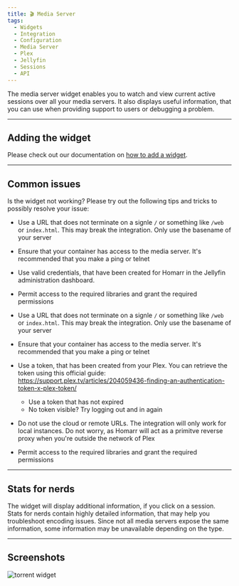 ```yaml
---
title: 🎬 Media Server
tags:
  - Widgets
  - Integration
  - Configuration
  - Media Server
  - Plex
  - Jellyfin
  - Sessions
  - API
---
```



The media server widget enables you to watch and view current active sessions over all your media servers.
It also displays useful information, that you can use when providing support to users or debugging a problem.

---

## Adding the widget
Please check out our documentation on [how to add a widget](/docs/introduction/after-the-installation#adding-widgets).

---

## Common issues
Is the widget not working? Please try out the following tips and tricks to possibly resolve your issue:

<Tabs>
  <TabItem value="jellyfin" label="Jellyfin" default>


- Use a URL that does not terminate on a signle ``/`` or something like ``/web`` or ``index.html``. This may break the integration. Only use the basename of your server
- Ensure that your container has access to the media server. It's recommended that you make a ping or telnet
- Use valid credentials, that have been created for Homarr in the Jellyfin administration dashboard.
- Permit access to the required libraries and grant the required permissions


  </TabItem>
  <TabItem value="plex" label="Plex">


- Use a URL that does not terminate on a signle ``/`` or something like ``/web`` or ``index.html``. This may break the integration. Only use the basename of your server
- Ensure that your container has access to the media server. It's recommended that you make a ping or telnet
- Use a token, that has been created from your Plex. You can retrieve the token using this official guide: https://support.plex.tv/articles/204059436-finding-an-authentication-token-x-plex-token/
  - Use a token that has not expired
  - No token visible? Try logging out and in again
- Do not use the cloud or remote URLs. The integration will only work for local instances. Do not worry, as Homarr will act as a primitve reverse proxy when you're outside the network of Plex
- Permit access to the required libraries and grant the required permissions


  </TabItem>
</Tabs>

---

## Stats for nerds
The widget will display additional information, if you click on a session.
Stats for nerds contain highly detailed information, that may help you troubleshoot encoding issues.
Since not all media servers expose the same information, some information may be unavailable depending on the type.

---

## Screenshots

![torrent widget](./img/media-server/media-server-widget.png)
